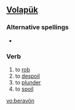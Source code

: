 ==[[Volapük]]==
===Alternative spellings===
*{{l|vo|beravoyn}}

===Verb===
{{infl|vo|verb}}

# to [[rob]]
# to [[despoil]]
# to [[plunder]] 
# to [[spoil]]

[[vo:beravön]]